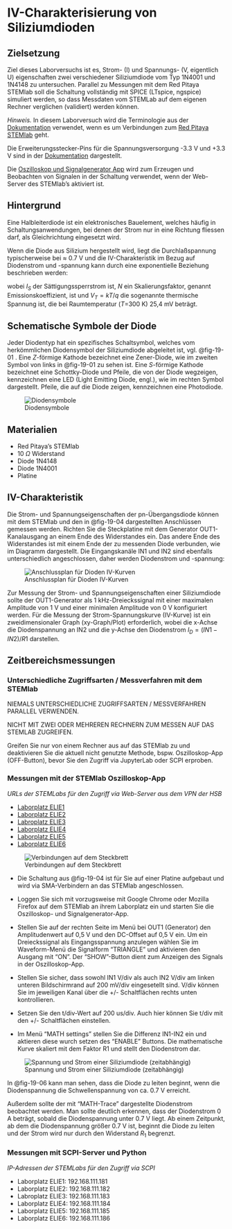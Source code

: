 # IV-Charakterisierung von Siliziumdioden

## Zielsetzung
Ziel dieses Laborversuchs ist es, Strom- (I) und Spannungs- (V, eigentlich U) eigenschaften zwei verschiedener
Siliziumdiode vom Typ 1N4001 und 1N4148 zu untersuchen. Parallel zu Messungen mit dem Red Pitaya STEMlab soll die
Schaltung vollständig mit SPICE (LTspice, ngspice)  simuliert werden, so dass Messdaten vom STEMLab auf dem eigenen
Rechner verglichen (validiert) werden können.

*Hinweis.*
In diesem Laborversuch wird die Terminologie aus der [Dokumentation](https://redpitaya.readthedocs.io/en/latest/index.html)
verwendet, wenn es um Verbindungen zum 
[Red Pitaya STEMlab](https://redpitaya.readthedocs.io/en/latest/developerGuide/hardware/125-14/top.html) geht.

Die Erweiterungsstecker-Pins für die Spannungsversorgung -3.3 V und +3.3 V sind in der
[Dokumentation](https://redpitaya.readthedocs.io/en/latest/developerGuide/hardware/125-14/extent.html)
dargestellt.

Die [Oszilloskop und Signalgenerator App](https://redpitaya.readthedocs.io/en/latest/appsFeatures/applications/oscSigGen/osc.html)
wird zum Erzeugen und Beobachten von Signalen in der Schaltung verwendet, wenn der Web-Server des STEMlab's aktiviert
ist.

## Hintergrund

Eine Halbleiterdiode ist ein elektronisches Bauelement, welches häufig in Schaltungsanwendungen, bei denen der Strom nur
in eine Richtung fliessen darf, als Gleichrichtung eingesetzt wird.

Wenn die Diode aus Silizium hergestellt wird, liegt die Durchlaßspannung typischerweise bei $\approx$ 0.7 V und die
IV-Charakteristik im Bezug auf Diodenstrom und -spannung kann durch eine exponentielle Beziehung beschrieben werden:


\begin{equation}
I_D = I_S \left( e^{\frac{V_D }{N V_T}} - 1 \right)
\end{equation}


wobei $I_{S}$ der Sättigungssperrstrom ist, $N$ ein Skalierungsfaktor, genannt Emissionskoeffizient, ist und $V_T = kT / q$ 
die sogenannte thermische Spannung ist, die bei Raumtemperatur ($T$=300 K) 25,4 mV beträgt.


## Schematische Symbole der Diode

Jeder Diodentyp hat ein spezifisches Schaltsymbol, welches vom herkömmlichen Diodensymbol der Siliziumdiode abgeleitet
ist, vgl. @fig-19-01 . Eine *Z*-förmige Kathode bezeichnet eine Zener-Diode, wie im zweiten Symbol von links
in @fig-19-01 zu sehen ist. Eine *S*-förmige Kathode bezeichnet eine Schottky-Diode und Pfeile, die von der
Diode wegzeigen, kennzeichnen eine LED (Light Emitting Diode, engl.), wie im rechten Symbol dargestellt. Pfeile, die auf 
die Diode zeigen, kennzeichnen eine Photodiode. 

![Diodensymbole](../images/Activity_19_Fig_01a.png){#fig-19-01}


## Materialien

* Red Pitaya's STEMlab
* 10 $\Omega$ Widerstand
* Diode 1N4148
* Diode 1N4001
* Platine


## IV-Charakteristik 

Die Strom- und Spannungseigenschaften der pn-Übergangsdiode können mit dem STEMlab und den in @fig-19-04
dargestellten Anschlüssen gemessen werden. Richten Sie die Steckplatine mit dem Generator OUT1-Kanalausgang an einem
Ende des Widerstandes ein. Das andere Ende des Widerstandes ist mit einem Ende der zu messenden Diode verbunden, wie im
Diagramm dargestellt. Die Eingangskanäle IN1 und IN2 sind ebenfalls unterschiedlich angeschlossen, daher werden
Diodenstrom und -spannung:


\begin{align}
I_D &= (IN_1 - IN_2) / R_1 \\
V_D &= IN_2
\end{align}


![Anschlussplan für Dioden IV-Kurven](../images/Activity_19_Fig_04a.png){#fig-19-04}

Zur Messung der Strom- und Spannungseigenschaften einer Siliziumdiode sollte der OUT1-Generator als 1 kHz-Dreieckssignal
mit einer maximalen Amplitude von 1 V und einer minimalen Amplitude von 0 V konfiguriert werden. Für die Messung der
Strom-Spannungskurve (IV-Kurve) ist ein zweidimensionaler Graph (xy-Graph/Plot) erforderlich, wobei die x-Achse die
Diodenspannung an IN2 und die y-Achse den Diodenstrom $I_D = (IN1-IN2)/R1$ darstellen.


## Zeitbereichsmessungen

::: {#wrn-conn .callout-warning} 
### Unterschiedliche Zugriffsarten / Messverfahren mit dem STEMlab

NIEMALS UNTERSCHIEDLICHE ZUGRIFFSARTEN / MESSVERFAHREN PARALLEL VERWENDEN.

NICHT MIT ZWEI ODER MEHREREN RECHNERN ZUM MESSEN AUF DAS STEMLAB ZUGREIFEN. 

Greifen Sie nur von einem Rechner aus auf das STEMlab zu und deaktivieren Sie die aktuell nicht genutzte Methode, bspw. Oszilloskop-App (OFF-Button), bevor Sie den Zugriff via JupyterLab oder SCPI erproben.
:::

### Messungen mit der STEMlab Oszilloskop-App 

::: {#tip-urls .callout-tip}
_URLs der STEMLabs für den Zugriff via Web-Server aus dem VPN der HSB_

* [Laborplatz ELIE1](http://elie1redpi.fk4.hs-bremen.de)
* [Laborplatz ELIE2](http://elie2redpi.fk4.hs-bremen.de)
* [Labroplatz ELIE3](http://elie3redpi.fk4.hs-bremen.de)
* [Laborplatz ELIE4](http://elie4redpi.fk4.hs-bremen.de)
* [Laborplatz ELIE5](http://elie5redpi.fk4.hs-bremen.de)
* [Laborplatz ELIE6](http://elie6redpi.fk4.hs-bremen.de)
:::


![Verbindungen auf dem Steckbrett](../images/Activity_19_Fig_05a.png){#fig-19-05}


* Die Schaltung aus @fig-19-04 ist für Sie auf einer Platine aufgebaut und wird via SMA-Verbindern an das STEMlab angeschlossen.

* Loggen Sie sich mit vorzugsweise mit Google Chrome oder Mozilla Firefox auf dem STEMlab an ihrem Laborplatz ein und
  starten Sie die Oszilloskop- und Signalgenerator-App. 

* Stellen Sie auf der rechten Seite im Menü bei OUT1 (Generator) den Amplitudenwert auf 0,5 V und den DC-Offset auf 0,5
  V ein. Um ein Dreieckssignal als Eingangsspannung anzulegen wählen Sie im Waveform-Menü die Signalform "TRIANGLE" und
  aktivieren den Ausgang mit "ON". Der "SHOW"-Button dient zum Anzeigen des Signals in der Oszilloskop-App.

* Stellen Sie sicher, dass sowohl IN1 V/div als auch IN2 V/div am linken unteren Bildschirmrand auf 200 mV/div
  eingesetellt sind. V/div können Sie im jeweiligen Kanal über die +/- Schaltflächen rechts unten kontrollieren.

* Setzen Sie den t/div-Wert auf 200 us/div. Auch hier können Sie t/div mit den +/- Schaltflächen einstellen.

* Im Menü "MATH settings" stellen Sie die Differenz IN1-IN2 ein und aktieren diese wurch setzen des "ENABLE" Buttons.
  Die mathematische Kurve skaliert mit dem Faktor R1 und stellt den Diodenstrom dar.

![Spannung und Strom einer Siliziumdiode (zeitabhängig)](../images/Activity_19_Fig_06.png){#fig-19-06}

In @fig-19-06 kann man sehen, dass die Diode zu leiten beginnt, wenn die Diodenspannung die Schwellenspannung von ca.
0.7 V erreicht.

Außerdem sollte der mit "MATH-Trace" dargestellte Diodenstrom beobachtet werden. Man sollte deutlich erkennen, dass der
Diodenstrom 0 A beträgt, sobald die Diodenspannung unter 0.7 V liegt. Ab einem Zeitpunkt, ab dem die Diodenspannung
größer 0.7 V ist, beginnt die Diode zu leiten und der Strom wird nur durch den Widerstand $R_1$ begrenzt.



### Messungen mit SCPI-Server und Python

::: {#tip-ip-scpi .callout-tip}
_IP-Adressen der STEMLabs für den Zugriff via SCPI_

* Laborplatz ELIE1: 192.168.111.181
* Laborplatz ELIE2: 192.168.111.182
* Labroplatz ELIE3: 192.168.111.183
* Laborplatz ELIE4: 192.168.111.184
* Laborplatz ELIE5: 192.168.111.185
* Laborplatz ELIE6: 192.168.111.186
:::
